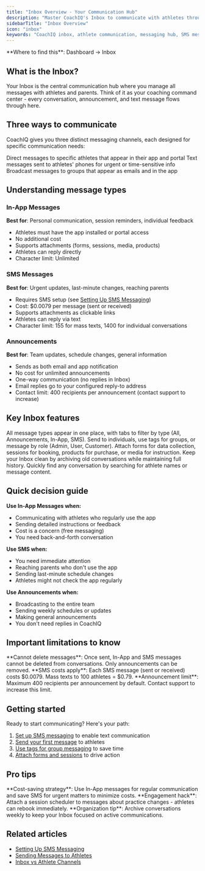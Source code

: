 ```yaml
---
title: "Inbox Overview - Your Communication Hub"
description: "Master CoachIQ's Inbox to communicate with athletes through in-app messages, SMS, and announcements. Learn when to use each message type."
sidebarTitle: "Inbox Overview"
icon: "inbox"
keywords: "CoachIQ inbox, athlete communication, messaging hub, SMS messages, in-app messages, announcements"
---
```


<Info>
**Where to find this**: Dashboard → Inbox
</Info>

## What is the Inbox?

Your Inbox is the central communication hub where you manage all messages with athletes and parents. Think of it as your coaching command center - every conversation, announcement, and text message flows through here.

## Three ways to communicate

CoachIQ gives you three distinct messaging channels, each designed for specific communication needs:

<CardGroup cols={3}>
<Card title="In-App Messages" icon="mobile">
  Direct messages to specific athletes that appear in their app and portal
</Card>
<Card title="SMS Messages" icon="message">
  Text messages sent to athletes' phones for urgent or time-sensitive info
</Card>
<Card title="Announcements" icon="megaphone">
  Broadcast messages to groups that appear as emails and in the app
</Card>
</CardGroup>

## Understanding message types

### In-App Messages
**Best for**: Personal communication, session reminders, individual feedback

- Athletes must have the app installed or portal access
- No additional cost
- Supports attachments (forms, sessions, media, products)
- Athletes can reply directly
- Character limit: Unlimited

### SMS Messages
**Best for**: Urgent updates, last-minute changes, reaching parents

- Requires SMS setup (see [Setting Up SMS Messaging](/inbox/sms-setup))
- Cost: $0.0079 per message (sent or received)
- Supports attachments as clickable links
- Athletes can reply via text
- Character limit: 155 for mass texts, 1400 for individual conversations

### Announcements
**Best for**: Team updates, schedule changes, general information

- Sends as both email and app notification
- No cost for unlimited announcements
- One-way communication (no replies in Inbox)
- Email replies go to your configured reply-to address
- Contact limit: 400 recipients per announcement (contact support to increase)

## Key Inbox features

<Steps>
<Step title="Unified conversation view">
All message types appear in one place, with tabs to filter by type (All, Announcements, In-App, SMS).
</Step>

<Step title="Smart recipient selection">
Send to individuals, use tags for groups, or message by role (Admin, User, Customer).
</Step>

<Step title="Rich attachments">
Attach forms for data collection, sessions for booking, products for purchase, or media for instruction.
</Step>

<Step title="Archive system">
Keep your Inbox clean by archiving old conversations while maintaining full history.
</Step>

<Step title="Search functionality">
Quickly find any conversation by searching for athlete names or message content.
</Step>
</Steps>

## Quick decision guide

<Accordion title="Which message type should I use?">

**Use In-App Messages when:**
- Communicating with athletes who regularly use the app
- Sending detailed instructions or feedback
- Cost is a concern (free messaging)
- You need back-and-forth conversation

**Use SMS when:**
- You need immediate attention
- Reaching parents who don't use the app
- Sending last-minute schedule changes
- Athletes might not check the app regularly

**Use Announcements when:**
- Broadcasting to the entire team
- Sending weekly schedules or updates
- Making general announcements
- You don't need replies in CoachIQ

</Accordion>

## Important limitations to know

<Warning>
**Cannot delete messages**: Once sent, In-App and SMS messages cannot be deleted from conversations. Only announcements can be removed.
</Warning>

<Note>
**SMS costs apply**: Each SMS message (sent or received) costs $0.0079. Mass texts to 100 athletes = $0.79.
</Note>

<Note>
**Announcement limit**: Maximum 400 recipients per announcement by default. Contact support to increase this limit.
</Note>

## Getting started

Ready to start communicating? Here's your path:

1. [Set up SMS messaging](/inbox/sms-setup) to enable text communication
2. [Send your first message](/inbox/sending-messages) to athletes
3. [Use tags for group messaging](/inbox/group-messages) to save time
4. [Attach forms and sessions](/inbox/attachments) to drive action

## Pro tips

<Tip>
**Cost-saving strategy**: Use In-App messages for regular communication and save SMS for urgent matters to minimize costs.
</Tip>

<Tip>
**Engagement hack**: Attach a session scheduler to messages about practice changes - athletes can rebook immediately.
</Tip>

<Tip>
**Organization tip**: Archive conversations weekly to keep your Inbox focused on active communications.
</Tip>

## Related articles

- [Setting Up SMS Messaging](/inbox/sms-setup)
- [Sending Messages to Athletes](/inbox/sending-messages)
- [Inbox vs Athlete Channels](/inbox/channels-difference)

